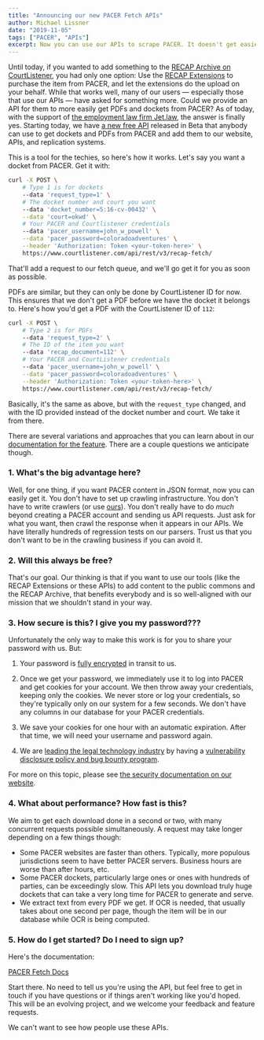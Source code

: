 ```yaml
---
title: "Announcing our new PACER Fetch APIs"
author: Michael Lissner
date: "2019-11-05"
tags: ["PACER", "APIs"]
excerpt: Now you can use our APIs to scrape PACER. It doesn't get easier than this. 
---
```



Until today, if you wanted to add something to the [RECAP Archive on CourtListener][recap], you had only one option: Use the [RECAP Extensions][recap-ex] to purchase the item from PACER, and let the extensions do the upload on your behalf. While that works well, many of our users — especially those that use our APIs — have asked for something more. Could we provide an API for them to more easily get PDFs and dockets from PACER? As of today, with the support of [the employment law firm Jet.law][jl], the answer is finally yes. Starting today, we have [a new free API][docs] released in Beta that anybody can use to get dockets and PDFs from PACER and add them to our website, APIs, and replication systems. 

This is a tool for the techies, so here's how it works. Let's say you want a docket from PACER. Get it with:

```bash
curl -X POST \
    # Type 1 is for dockets  
    --data 'request_type=1' \
    # The docket number and court you want
    --data 'docket_number=5:16-cv-00432' \
    --data 'court=okwd' \
    # Your PACER and Courtlistener credentials
    --data 'pacer_username=john_w_powell' \
    --data 'pacer_password=coloradoadventures' \
    --header 'Authorization: Token <your-token-here>' \
    https://www.courtlistener.com/api/rest/v3/recap-fetch/
```

That'll add a request to our fetch queue, and we'll go get it for you as soon as possible. 

PDFs are similar, but they can only be done by CourtListener ID for now. This ensures that we don't get a PDF before we have the docket it belongs to. Here's how you'd get a PDF with the CourtListener ID of `112`:

```bash
curl -X POST \
    # Type 2 is for PDFs
    --data 'request_type=2' \
    # The ID of the item you want
    --data 'recap_document=112' \
    # Your PACER and CourtListener credentials
    --data 'pacer_username=john_w_powell' \
    --data 'pacer_password=coloradoadventures' \
    --header 'Authorization: Token <your-token-here>' \
    https://www.courtlistener.com/api/rest/v3/recap-fetch/
```
      
Basically, it's the same as above, but with the `request_type` changed, and with the ID provided instead of the docket number and court. We take it from there. 

There are several variations and approaches that you can learn about in our [documentation for the feature][docs]. There are a couple questions we anticipate though.

### 1. What's the big advantage here?

Well, for one thing, if you want PACER content in JSON format, now you can easily get it. You don't have to set up crawling infrastructure. You don't have to  write crawlers (or use [ours][js]). You don't really have to do *much* beyond creating a PACER account and sending us API requests. Just ask for what you want, then crawl the response when it appears in our APIs. We have literally hundreds of regression tests on our parsers. Trust us that you don't want to be in the crawling business if you can avoid it.

### 2. Will this always be free?

That's our goal. Our thinking is that if you want to use our tools (like the RECAP Extensions or these APIs) to add content to the public commons and the RECAP Archive, that benefits everybody and is so well-aligned with our mission that we shouldn't stand in your way. 

### 3. How secure is this? I give you my password???

Unfortunately the only way to make this work is for you to share your password with us. But:

1. Your password is [fully encrypted][ssllabs] in transit to us.

1. Once we get your password, we immediately use it to log into PACER and get cookies for your account. We then throw away your credentials, keeping only the cookies. We never store or log your credentials, so they're typically only on our system for a few seconds. We don't have any columns in our database for your PACER credentials.

1. We save your cookies for one hour with an automatic expiration. After that time, we will need your username and password again.

1. We are [leading the legal technology industry][tashea] by having a [vulnerability disclosure policy and bug bounty program][vdp]. 

For more on this topic, please see [the security documentation on our website][security]. 


### 4. What about performance? How fast is this?

We aim to get each download done in a second or two, with many concurrent requests possible simultaneously. A request may take longer depending on a few things though:

 - Some PACER websites are faster than others. Typically, more populous jurisdictions seem to have better PACER servers. Business hours are worse than after hours, etc.
 - Some PACER dockets, particularly large ones or ones with hundreds of parties, can be exceedingly slow. This API lets you download truly huge dockets that can take a very long time for PACER to generate and serve.
 - We extract text from every PDF we get. If OCR is needed, that usually takes about one second per page, though the item will be in our database while OCR is being computed.


### 5. How do I get started? Do I need to sign up? 

Here's the documentation:

<a href="https://www.courtlistener.com/api/rest-info/#pacer-fetch" target="_blank" className="btn btn-primary btn-lg">PACER Fetch Docs</a>

Start there. No need to tell us you're using the API, but feel free to get in touch if you have questions or if things aren't working like you'd hoped. This will be an evolving project, and we welcome your feedback and feature requests.

We can't want to see how people use these APIs. 


[docs]: https://www.courtlistener.com/api/rest-info/#pacer-fetch
[js]: https://github.com/freelawproject/juriscraper
[recap]: https://www.courtlistener.com/recap/
[recap-ex]: https://free.law/recap/
[security]: https://www.courtlistener.com/api/rest-info/#security-of-recap-fetch-api
[vdp]: /vulnerabiltiy-disclosure-policy/
[ssllabs]: https://www.ssllabs.com/ssltest/analyze.html?d=courtlistener.com
[tashea]: http://www.abajournal.com/lawscribbler/article/forgoing-bug-bounties-and-disclosure-policies-legal-tech-leaves-lawyers-vulnerable
[jl]: https://www.jet.law

